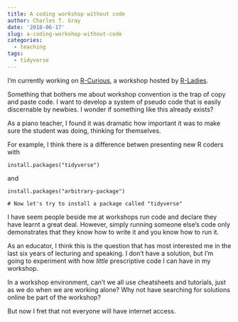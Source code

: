 ```yaml
---
title: A coding workshop without code
author: Charles T. Gray
date: '2018-06-17'
slug: a-coding-workshop-without-code
categories:
  - teaching
tags:
  - tidyverse
---
```


I'm currently working on [R-Curious](https://github.com/softloud/rcurious), a workshop hosted by [R-Ladies](https://rladies.org/). 

Something that bothers me about workshop convention is the trap of copy and paste code. I want to develop a system of pseudo code that is easily discernable by newbies. I wonder if something like this already exists?

As a piano teacher, I found it was dramatic how important it was to make sure the student was doing, thinking for themselves. 

For example, I think there is a difference betwen presenting new R coders with 
```
install.packages("tidyverse")
```
and 

```
install.packages("arbitrary-package")

# Now let's try to install a package called "tidyverse"
```

I have seem people beside me at workshops run code and declare they have learnt a great deal. However, simply running someone else's code only demonstrates that they know how to write it and you know how to run it. 

As an educator, I think this is the question that has most interested me in the last six years of lecturing and speaking. I don't have a solution, but I'm going to experiment with how *little* prescriptive code I can have in my workshop.

In a workshop environment, can't we all use cheatsheets and tutorials, just as we do when we are working alone? Why not have searching for solutions online be part of the workshop? 

But now I fret that not everyone will have internet access. 